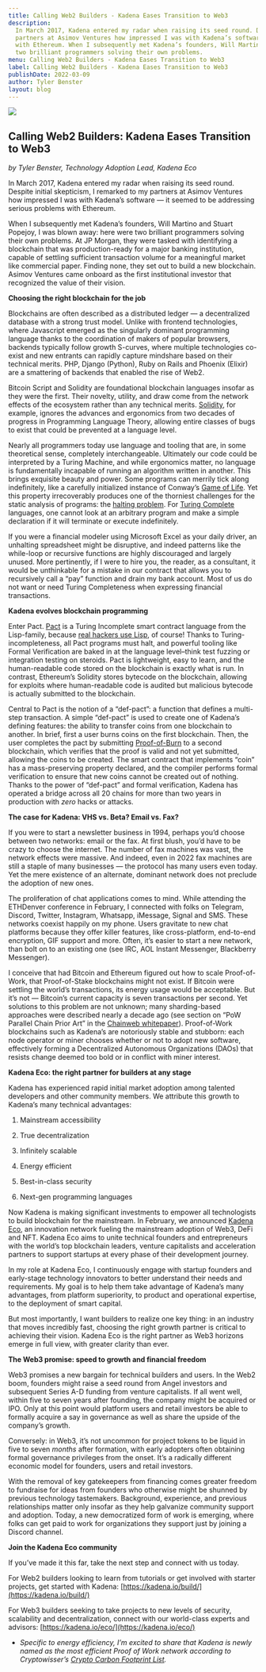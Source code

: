 ```yaml
---
title: Calling Web2 Builders - Kadena Eases Transition to Web3
description:
  In March 2017, Kadena entered my radar when raising its seed round. Despite initial skepticism, I remarked to my
  partners at Asimov Ventures how impressed I was with Kadena’s software — it seemed to be addressing serious problems
  with Ethereum. When I subsequently met Kadena’s founders, Will Martino and Stuart Popejoy, I was blown away here were
  two brilliant programmers solving their own problems.
menu: Calling Web2 Builders - Kadena Eases Transition to Web3
label: Calling Web2 Builders - Kadena Eases Transition to Web3
publishDate: 2022-03-09
author: Tyler Benster
layout: blog
---
```


![](/assets/blog/1_jYzwXoAJq18vJgaOfl9rgA.webp)

## Calling Web2 Builders: Kadena Eases Transition to Web3

_by Tyler Benster, Technology Adoption Lead, Kadena Eco_

In March 2017, Kadena entered my radar when raising its seed round. Despite initial skepticism, I remarked to my
partners at Asimov Ventures how impressed I was with Kadena’s software — it seemed to be addressing serious problems
with Ethereum.

When I subsequently met Kadena’s founders, Will Martino and Stuart Popejoy, I was blown away: here were two brilliant
programmers solving their own problems. At JP Morgan, they were tasked with identifying a blockchain that was
production-ready for a major banking institution, capable of settling sufficient transaction volume for a meaningful
market like commercial paper. Finding none, they set out to build a new blockchain. Asimov Ventures came onboard as the
first institutional investor that recognized the value of their vision.

**Choosing the right blockchain for the job**

Blockchains are often described as a distributed ledger — a decentralized database with a strong trust model. Unlike
with frontend technologies, where Javascript emerged as the singularly dominant programming language thanks to the
coordination of makers of popular browsers, backends typically follow growth S-curves, where multiple technologies
co-exist and new entrants can rapidly capture mindshare based on their technical merits. PHP, Django (Python), Ruby on
Rails and Phoenix (Elixir) are a smattering of backends that enabled the rise of Web2.

Bitcoin Script and Solidity are foundational blockchain languages insofar as they were the first. Their novelty,
utility, and draw come from the network effects of the ecosystem rather than any technical merits.
[Solidity](https://en.wikipedia.org/wiki/Solidity), for example, ignores the advances and ergonomics from two decades of
progress in Programming Language Theory, allowing entire classes of bugs to exist that could be prevented at a language
level.

Nearly all programmers today use language and tooling that are, in some theoretical sense, completely interchangeable.
Ultimately our code could be interpreted by a Turing Machine, and while ergonomics matter, no language is fundamentally
incapable of running an algorithm written in another. This brings exquisite beauty and power. Some programs can merrily
tick along indefinitely, like a carefully initialized instance of Conway’s [Game of Life](https://playgameoflife.com/).
Yet this property irrecoverably produces one of the thorniest challenges for the static analysis of programs: the
[halting problem](https://brilliant.org/wiki/halting-problem/). For
[Turing Complete](https://academy.binance.com/en/glossary/turing-complete) languages, one cannot look at an arbitrary
program and make a simple declaration if it will terminate or execute indefinitely.

If you were a financial modeler using Microsoft Excel as your daily driver, an unhalting spreadsheet might be
disruptive, and indeed patterns like the while-loop or recursive functions are highly discouraged and largely unused.
More pertinently, if I were to hire you, the reader, as a consultant, it would be unthinkable for a mistake in our
contract that allows you to recursively call a “pay” function and drain my bank account. Most of us do not want or need
Turing Completeness when expressing financial transactions.

**Kadena evolves blockchain programming**

Enter Pact. [Pact](https://medium.com/kadena-io/tagged/pact) is a Turing Incomplete smart contract language from the
Lisp-family, because [real hackers use Lisp](http://www.paulgraham.com/avg.html), of course! Thanks to
Turing-incompleteness, all Pact programs must halt, and powerful tooling like Formal Verification are baked in at the
language level–think test fuzzing or integration testing on steroids. Pact is lightweight, easy to learn, and the
human-readable code stored on the blockchain is exactly what is run. In contrast, Ethereum’s Solidity stores bytecode on
the blockchain, allowing for exploits where human-readable code is audited but malicious bytecode is actually submitted
to the blockchain.

Central to Pact is the notion of a “def-pact”: a function that defines a multi-step transaction. A simple “def-pact” is
used to create one of Kadena’s defining features: the ability to transfer coins from one blockchain to another. In
brief, first a user burns coins on the first blockchain. Then, the user completes the pact by submitting
[Proof-of-Burn](https://www.investopedia.com/terms/p/proof-burn-cryptocurrency.asp#:~:text=Proof%20of%20burn%20%20is,%E2%80%9Cburn%E2%80%9D%20virtual%20currency%20tokens.)
to a second blockchain, which verifies that the proof is valid and not yet submitted, allowing the coins to be created.
The smart contract that implements “coin” has a mass-preserving property declared, and the compiler performs formal
verification to ensure that new coins cannot be created out of nothing. Thanks to the power of “def-pact” and formal
verification, Kadena has operated a bridge across all 20 chains for more than two years in production with _zero_ hacks
or attacks.

**The case for Kadena: VHS vs. Beta? Email vs. Fax?**

If you were to start a newsletter business in 1994, perhaps you’d choose between two networks: email or the fax. At
first blush, you’d have to be crazy to choose the internet. The number of fax machines was vast, the network effects
were massive. And indeed, even in 2022 fax machines are still a staple of many businesses — the protocol has many users
even today. Yet the mere existence of an alternate, dominant network does not preclude the adoption of new ones.

The proliferation of chat applications comes to mind. While attending the ETHDenver conference in February, I connected
with folks on Telegram, Discord, Twitter, Instagram, Whatsapp, iMessage, Signal and SMS. These networks coexist happily
on my phone. Users gravitate to new chat platforms because they offer killer features, like cross-platform, end-to-end
encryption, GIF support and more. Often, it’s easier to start a new network, than bolt on to an existing one (see IRC,
AOL Instant Messenger, Blackberry Messenger).

I conceive that had Bitcoin and Ethereum figured out how to scale Proof-of-Work, that Proof-of-Stake blockchains might
not exist. If Bitcoin were settling the world’s transactions, its energy usage would be acceptable. But it’s not —
Bitcoin’s current capacity is seven transactions per second. Yet solutions to this problem are not unknown; many
sharding-based approaches were described nearly a decade ago (see section on “PoW Parallel Chain Prior Art” in the
[Chainweb whitepaper](https://docs.kadena.io/basics/whitepapers/chainweb-layer-1)). Proof-of-Work blockchains such as
Kadena’s are notoriously stable and stubborn: each node operator or miner chooses whether or not to adopt new software,
effectively forming a Decentralized Autonomous Organizations (DAOs) that resists change deemed too bold or in conflict
with miner interest.

**Kadena Eco: the right partner for builders at any stage**

Kadena has experienced rapid initial market adoption among talented developers and other community members. We attribute
this growth to Kadena’s many technical advantages:

1.  Mainstream accessibility

2.  True decentralization

3.  Infinitely scalable

4.  Energy efficient

5.  Best-in-class security

6.  Next-gen programming languages

Now Kadena is making significant investments to empower all technologists to build blockchain for the mainstream. In
February, we announced
[Kadena Eco](https://medium.com/kadena-io/turbocharging-mainstream-adoption-with-kadena-eco-c6f4a2da1009), an innovation
network fueling the mainstream adoption of Web3, DeFi and NFT. Kadena Eco aims to unite technical founders and
entrepreneurs with the world’s top blockchain leaders, venture capitalists and acceleration partners to support startups
at every phase of their development journey.

In my role at Kadena Eco, I continuously engage with startup founders and early-stage technology innovators to better
understand their needs and requirements. My goal is to help them take advantage of Kadena’s many advantages, from
platform superiority, to product and operational expertise, to the deployment of smart capital.

But most importantly, I want builders to realize one key thing: in an industry that moves incredibly fast, choosing the
right growth partner is critical to achieving their vision. Kadena Eco is the right partner as Web3 horizons emerge in
full view, with greater clarity than ever.

**The Web3 promise: speed to growth and financial freedom**

Web3 promises a new bargain for technical builders and users. In the Web2 boom, founders might raise a seed round from
Angel investors and subsequent Series A-D funding from venture capitalists. If all went well, within five to seven years
after founding, the company might be acquired or IPO. Only at this point would platform users and retail investors be
able to formally acquire a say in governance as well as share the upside of the company’s growth.

Conversely: in Web3, it’s not uncommon for project tokens to be liquid in five to seven _months_ after formation, with
early adopters often obtaining formal governance privileges from the onset. It’s a radically different economic model
for founders, users and retail investors.

With the removal of key gatekeepers from financing comes greater freedom to fundraise for ideas from founders who
otherwise might be shunned by previous technology tastemakers. Background, experience, and previous relationships matter
only insofar as they help galvanize community support and adoption. Today, a new democratized form of work is emerging,
where folks can get paid to work for organizations they support just by joining a Discord channel.

**Join the Kadena Eco community**

If you’ve made it this far, take the next step and connect with us today.

For Web2 builders looking to learn from tutorials or get involved with starter projects, get started with Kadena:
[https://kadena.io/build/](https://kadena.io/build/)

For Web3 builders seeking to take projects to new levels of security, scalability and decentralization, connect with our
world-class experts and advisors: [https://kadena.io/eco/](https://kadena.io/eco/)

- _Specific to energy efficiency, I’m excited to share that Kadena is newly named as the most efficient Proof of Work
  network according to Cryptowisser’s
  [Crypto Carbon Footprint List](https://www.cryptowisser.com/crypto-carbon-footprint/)._
